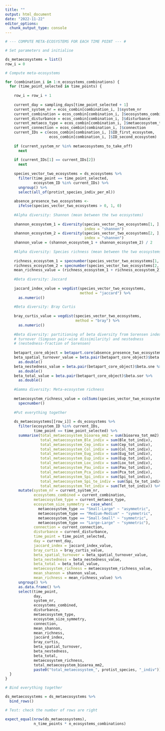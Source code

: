 ```yaml
---
title: ""
output: html_document
date: "2022-11-22"
editor_options: 
  chunk_output_type: console
---
```


```r

# --- COMPUTE META-ECOSYSTEMS FOR EACH TIME POINT --- #

# Set parameters and initialise

ds_metaecosystems = list()
row_i = 0

# Compute meta-ecosystems

for (combination_i in 1:n_ecosystems_combinations) {
  for (time_point_selected in time_points) {
    
    row_i = row_i + 1
    
    current_day = sampling_days[time_point_selected + 1]
    current_system_nr = ecos_combin[combination_i, ]$system_nr
    current_combination = ecos_combin[combination_i, ]$ecosystems_combined
    current_disturbance = ecos_combin[combination_i, ]$disturbance
    current_metaeco_type = ecos_combin[combination_i, ]$metaecosystem_type
    current_connection = ecos_combin[combination_i, ]$connection
    current_IDs = c(ecos_combin[combination_i, ]$ID_first_ecosystem,
                    ecos_combin[combination_i, ]$ID_second_ecosystem)
    
    if (current_system_nr %in% metaecosystems_to_take_off)
      next
    
    if (current_IDs[1] == current_IDs[2])
      next
    
    species_vector_two_ecosystems = ds_ecosystems %>%
      filter(time_point == time_point_selected,
             ecosystem_ID %in% current_IDs) %>%
      ungroup() %>%
      select(all_of(protist_species_indiv_per_ml))
    
    absence_presence_two_ecosystems <-
      ifelse(species_vector_two_ecosystems > 0, 1, 0)
    
    #Alpha diversity: Shannon (mean between the two ecosystems)
    
    shannon_ecosystem_1 = diversity(species_vector_two_ecosystems[1, ], 
                                    index = "shannon")
    shannon_ecosystem_2 = diversity(species_vector_two_ecosystems[2, ], 
                                    index = "shannon")
    shannon_value = (shannon_ecosystem_1 + shannon_ecosystem_2) / 2
    
    #Alpha diversity: Species richness (mean between the two ecosystems)
    
    richness_ecosystem_1 = specnumber(species_vector_two_ecosystems[1, ])
    richness_ecosystem_2 = specnumber(species_vector_two_ecosystems[2, ])
    mean_richness_value = (richness_ecosystem_1 + richness_ecosystem_2) / 2
    
    #Beta diversity: Jaccard
    
    jaccard_index_value = vegdist(species_vector_two_ecosystems,
                                  method = "jaccard") %>%
      as.numeric()
    
    #Beta diversity: Bray Curtis
    
    bray_curtis_value = vegdist(species_vector_two_ecosystems,
                                method = "bray") %>%
      as.numeric()
    
    #Beta diversity: partitioning of beta diversity from Sorensen index into 
    # turnover (Simpson pair-wise dissimilarity) and nestedness 
    # (nestedness-fraction of Sorensen)
    
    betapart_core_object = betapart.core(absence_presence_two_ecosystems)
    beta_spatial_turnover_value = beta.pair(betapart_core_object)$beta.sim %>% 
      as.double()
    beta_nestedness_value = beta.pair(betapart_core_object)$beta.sne %>% 
      as.double()
    beta_total_value = beta.pair(betapart_core_object)$beta.sor %>% 
      as.double()
    
    #Gamma diversity: Meta-ecosystem richness
    
    metaecosystem_richness_value = colSums(species_vector_two_ecosystems) %>%
      specnumber()
    
    #Put everything together
    
    ds_metaecosystems[[row_i]] = ds_ecosystems %>%
      filter(ecosystem_ID %in% current_IDs,
             time_point == time_point_selected) %>%
      summarise(total_metaecosystem_bioarea_mm2 = sum(bioarea_tot_mm2),
                total_metaecosystem_Ble_indiv = sum(Ble_tot_indiv),
                total_metaecosystem_Cep_indiv = sum(Cep_tot_indiv),
                total_metaecosystem_Col_indiv = sum(Col_tot_indiv),
                total_metaecosystem_Eug_indiv = sum(Eug_tot_indiv),
                total_metaecosystem_Eup_indiv = sum(Eup_tot_indiv),
                total_metaecosystem_Lox_indiv = sum(Lox_tot_indiv),
                total_metaecosystem_Pau_indiv = sum(Pau_tot_indiv),
                total_metaecosystem_Pca_indiv = sum(Pca_tot_indiv),
                total_metaecosystem_Spi_indiv = sum(Spi_tot_indiv),
                total_metaecosystem_Spi_te_indiv = sum(Spi_te_tot_indiv),
                total_metaecosystem_Tet_indiv = sum(Tet_tot_indiv)) %>%
      mutate(system_nr = current_system_nr,
             ecosystems_combined = current_combination,
             metaecosystem_type = current_metaeco_type,
             ecosystem_size_symmetry = case_when(
               metaecosystem_type == "Small-Large" ~ "asymmetric",
               metaecosystem_type == "Medium-Medium" ~ "symmetric",
               metaecosystem_type == "Small-Small" ~ "symmetric",
               metaecosystem_type == "Large-Large" ~ "symmetric"),
             connection = current_connection,
             disturbance = current_disturbance,
             time_point = time_point_selected,
             day = current_day,
             jaccard_index = jaccard_index_value,
             bray_curtis = bray_curtis_value,
             beta_spatial_turnover = beta_spatial_turnover_value,
             beta_nestedness = beta_nestedness_value,
             beta_total = beta_total_value,
             metaecosystem_richness = metaecosystem_richness_value,
             mean_shannon = shannon_value,
             mean_richness = mean_richness_value) %>%
      ungroup() %>%
      as.data.frame() %>%
      select(time_point,
             day,
             system_nr,
             ecosystems_combined,
             disturbance,
             metaecosystem_type,
             ecosystem_size_symmetry,
             connection,
             mean_shannon,
             mean_richness,
             jaccard_index,
             bray_curtis,
             beta_spatial_turnover,
             beta_nestedness,
             beta_total,
             metaecosystem_richness,
             total_metaecosystem_bioarea_mm2,
             paste0("total_metaecosystem_", protist_species, "_indiv"))
  }
}

# Bind everything together

ds_metaecosystems = ds_metaecosystems %>%
  bind_rows()

# Test: check the number of rows are right

expect_equal(nrow(ds_metaecosystems), 
             n_time_points * n_ecosystems_combinations)
```